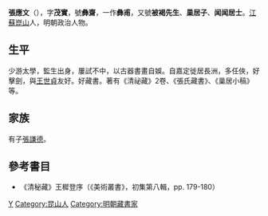 {{Otheruses|other=名为张茂实的其他人物|张茂实}}
{{Otheruses|other=中华人民共和国军事人物、政治人物|张应文 (1925年)}}
'''張應文'''（{{bd|？||？||}}），字'''茂實'''，號'''彝齋'''，一作'''彝甫'''，又號'''被褐先生'''、'''巢居子'''、'''闻闻居士'''。[[江蘇|江蘇]][[崑山|崑山]]人，明朝政治人物。

== 生平 ==
少游太學，監生出身，屢試不中，以古器書畫自娛。自嘉定徙居長洲，多任俠，好擊劍，與[[王世貞|王世貞]]友好。好藏書。著有《清祕藏》2卷、《張氏藏書》、《巢居小稿》等。

== 家族 ==
有子[[張謙德|張謙德]]。

==參考書目==
* 《清秘藏》王穉登序（《美術叢書》，初集第八輯，pp. 179-180）

{{Authority control}}

{{DEFAULTSORT:Zhang Yingwen}}
[[Category:张姓|Y]]
[[Category:昆山人|Category:昆山人]]
[[Category:明朝藏書家|Category:明朝藏書家]]


{{明朝人物小作品}}